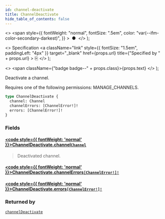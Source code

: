 ```yaml
---
id: channel-deactivate
title: ChannelDeactivate
hide_table_of_contents: false
---
```


  <>
    <span
      style={{
        fontWeight: "normal",
        fontSize: ".5em",
        color: "var(--ifm-color-secondary-darkest)",
      }}
    >
      &nbsp;●&nbsp;
    </span>
  </>
);

  <>
    Specification
    <a
      className="link"
      style={{ fontSize: "1.5em", paddingLeft: "4px" }}
      target="\_blank"
      href={props.url}
      title={"Specified by " + props.url}
    >
      ⎘
    </a>
  </>
);

  <>
    <span className={"badge badge--" + props.class}>{props.text}</span>
  </>
);

Deactivate a channel.

Requires one of the following permissions: MANAGE_CHANNELS.

```graphql
type ChannelDeactivate {
  channel: Channel
  channelErrors: [ChannelError!]!
  errors: [ChannelError!]!
}
```

### Fields

#### [<code style={{ fontWeight: 'normal' }}>ChannelDeactivate.<b>channel</b></code>](#)<Bullet />[`Channel`](../../api-reference/objects/channel) <Badge class="secondary" text="object"/>

> Deactivated channel.

#### [<code style={{ fontWeight: 'normal' }}>ChannelDeactivate.<b>channelErrors</b></code>](#)<Bullet />[`[ChannelError!]!`](../../api-reference/objects/channel-error) <Badge class="secondary" text="non-null"/> <Badge class="secondary" text="object"/>

>

#### [<code style={{ fontWeight: 'normal' }}>ChannelDeactivate.<b>errors</b></code>](#)<Bullet />[`[ChannelError!]!`](../../api-reference/objects/channel-error) <Badge class="secondary" text="non-null"/> <Badge class="secondary" text="object"/>

>

### Returned by

[`channelDeactivate`](../../api-reference/mutations/channel-deactivate) <Badge class="secondary" text="mutation"/>
